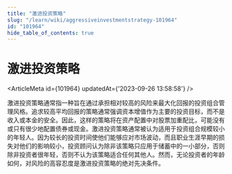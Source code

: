 ```yaml
---
title: "激进投资策略"
slug: "/learn/wiki/aggressiveinvestmentstrategy-101964"
id: "101964"
hide_table_of_contents: true
---
```



# 激进投资策略

<ArticleMeta id={101964} updatedAt={'2023-09-26 13:58:58'} />
<div className='border-solid border-b border-t-0 my-4 border-[var(--ifm-color-gray-300)]' />

激进投资策略通常指一种旨在通过承担相对较高的风险来最大化回报的投资组合管理风格。追求较高平均回报的策略通常强调资本增值作为主要的投资目标，而不是收入或本金的安全。因此，这样的策略将在资产配置中对股票加重配比，可能没有或只有很少地配置债券或现金。激进投资策略通常被认为适用于投资组合规模较小的年轻人。因为较长的投资时间使他们能够应对市场波动，而且职业生涯早期的损失对他们的影响较小，投资顾问认为除非该策略只应用于储蓄中的一小部分，否则除非投资者很年轻，否则不认为该策略适合任何其他人。然而，无论投资者的年龄如何，对风险的高容忍度是激进投资策略的绝对先决条件。
